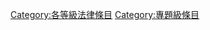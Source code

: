 {{catmore1|[[WikiProject:法律|WikiProject:法律]]}}
{{Articles by Quality|topic=法律|project=法律|format=TOC}}
{{emptycat}}

[[Category:各等級法律條目|Category:各等級法律條目]]
[[Category:專題級條目|Category:專題級條目]]